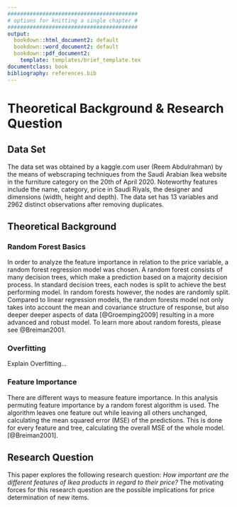 ```yaml
---
#########################################
# options for knitting a single chapter #
#########################################
output:
  bookdown::html_document2: default
  bookdown::word_document2: default
  bookdown::pdf_document2:
    template: templates/brief_template.tex
documentclass: book
bibliography: references.bib
---
```


# Theoretical Background & Research Question 

## Data Set
\textcolor{gray}{by P. Krück}

The data set was obtained by a kaggle.com user (Reem Abdulrahman) by the means of webscraping techniques from the Saudi Arabian Ikea website in the furniture category on the 20th of April 2020. Noteworthy features include the name, category, price in Saudi Riyals, the designer and dimensions (width, height and depth). 
The data set has 13 variables and 2962 distinct observations after removing duplicates.

## Theoretical Background {#theoretical-background}

### Random Forest Basics
\textcolor{gray}{by J. Pein}

In order to analyze the feature importance in relation to the price variable, a random forest regression model was chosen. A random forest consists of many decision trees, which make a prediction based on a majority decision process. In standard decision trees, each nodes is split to achieve the best performing model. In random forests however, the nodes are randomly split. Compared to linear regression models, the random forests model not only takes into account the mean and covariance structure of response, but also deeper deeper aspects of data [@Groemping2009] resulting in a more advanced and robust model. To learn more about random forests, please see @Breiman2001. 

### Overfitting {#overfitting}
\textcolor{gray}{by P. Krück}
Explain Overfitting...


### Feature Importance
\textcolor{gray}{by J. Pein}

There are different ways to measure feature importance. In this analysis permuting feature importance by a random forest algorithm is used. The algorithm leaves one feature out while leaving all others unchanged, calculating the mean squared error (MSE) of the predictions. This is done for every feature and tree, calculating the overall MSE of the whole model. [@Breiman2001].


## Research Question {#research-question}
\textcolor{gray}{by P. Krück}

This paper explores the following research question: *How important are the different features of Ikea products in regard to their price?*
The motivating forces for this research question are the possible implications for price determination of new items.

